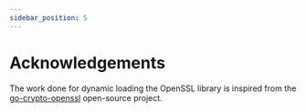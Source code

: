 ```yaml
---
sidebar_position: 5
---
```


# Acknowledgements

The work done for dynamic loading the OpenSSL library is 
inspired from the [go-crypto-openssl](https://github.com/microsoft/go-crypto-openssl) open-source project.
